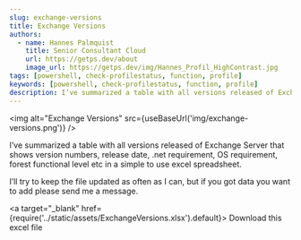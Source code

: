 ```yaml
---
slug: exchange-versions
title: Exchange Versions
authors:
  - name: Hannes Palmquist
    title: Senior Consultant Cloud
    url: https://getps.dev/about
    image_url: https://getps.dev/img/Hannes_Profil_HighContrast.jpg
tags: [powershell, check-profilestatus, function, profile]
keywords: [powershell, check-profilestatus, function, profile]
description: I’ve summarized a table with all versions released of Exchange Server that shows version numbers, release date, .net requirement, OS requirement, forest functional level etc in a simple to use excel spreadsheet.
---
```


<div class="fb-share-button"
data-href="https://getps.dev/blog/exchange-versions"
data-layout="button"
data-size="small">
</div>


<img alt="Exchange Versions" src={useBaseUrl('img/exchange-versions.png')} />

I’ve summarized a table with all versions released of Exchange Server that shows version numbers, release date, .net requirement, OS requirement, forest functional level etc in a simple to use excel spreadsheet.

I’ll try to keep the file updated as often as I can, but if you got data you want to add please send me a message.

<a target="_blank" href={require('../static/assets/ExchangeVersions.xlsx').default}> Download this excel file </a>

<Comments />
